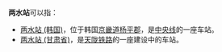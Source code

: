 '''两水站'''可以指：
*[[两水站_(韩国)|两水站 (韩国)]]，位于韩国[[京畿道|京畿道]][[杨平郡|杨平郡]]，是[[中央线|中央线]]的一座车站。
*[[两水站_(甘肃省)|两水站 (甘肃省)]]，是[[天陇铁路|天陇铁路]]的一座建设中的车站。

{{disambig|cat=三字车站名消歧义}}
